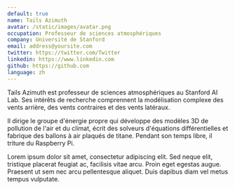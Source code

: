 ```yaml
---
default: true
name: Tails Azimuth
avatar: /static/images/avatar.png
occupation: Professeur de sciences atmosphériques
company: Université de Stanford
email: address@yoursite.com
twitter: https://twitter.com/Twitter
linkedin: https://www.linkedin.com
github: https://github.com
language: zh
---
```


Tails Azimuth est professeur de sciences atmosphériques au Stanford AI Lab. Ses intérêts de recherche comprennent la modélisation complexe des vents arrière, des vents contraires et des vents latéraux.

Il dirige le groupe d'énergie propre qui développe des modèles 3D de pollution de l'air et du climat, écrit des solveurs d'équations différentielles et fabrique des ballons à air plaqués de titane. Pendant son temps libre, il triture du Raspberry Pi.

Lorem ipsum dolor sit amet, consectetur adipiscing elit. Sed neque elit, tristique placerat feugiat ac, facilisis vitae arcu. Proin eget egestas augue. Praesent ut sem nec arcu pellentesque aliquet. Duis dapibus diam vel metus tempus vulputate.

